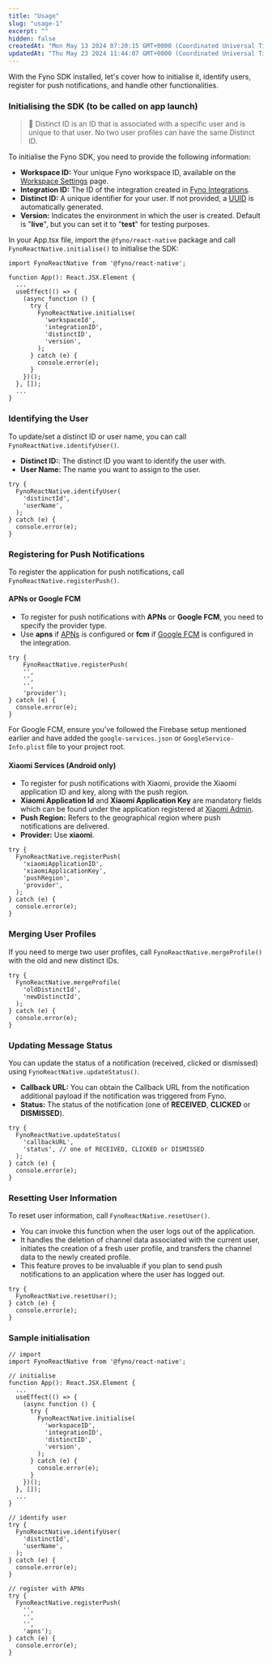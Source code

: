 ```yaml
---
title: "Usage"
slug: "usage-1"
excerpt: ""
hidden: false
createdAt: "Mon May 13 2024 07:20:15 GMT+0000 (Coordinated Universal Time)"
updatedAt: "Thu May 23 2024 11:44:07 GMT+0000 (Coordinated Universal Time)"
---
```


With the Fyno SDK installed, let's cover how to initialise it, identify users, register for push notifications, and handle other functionalities.

### Initialising the SDK (to be called on app launch)

> 📘 Distinct ID is an ID that is associated with a specific user and is unique to that user. No two user profiles can have the same Distinct ID.

To initialise the Fyno SDK, you need to provide the following information:

-   **Workspace ID:** Your unique Fyno workspace ID, available on the [Workspace Settings](https://app.fyno.io/settings) page.
-   **Integration ID:** The ID of the integration created in [Fyno Integrations](https://app.fyno.io/integrations).
-   **Distinct ID:** A unique identifier for your user. If not provided, a [UUID](https://en.wikipedia.org/wiki/Universally_unique_identifier) is automatically generated.
-   **Version:** Indicates the environment in which the user is created. Default is "**live**", but you can set it to "**test**" for testing purposes.

In your App.tsx file, import the `@fyno/react-native` package and call `FynoReactNative.initialise()` to initialise the SDK:

```Text Javascript
import FynoReactNative from '@fyno/react-native';

function App(): React.JSX.Element {
  ...
  useEffect(() => {
    (async function () {
      try {
        FynoReactNative.initialise(
          'workspaceId',
          'integrationID',
          'distinctID',
          'version',
        );
      } catch (e) {
        console.error(e);
      }
    })();
  }, []);
  ...
}
```

### Identifying the User

To update/set a distinct ID or user name, you can call `FynoReactNative.identifyUser()`.

-   **Distinct ID:**: The distinct ID you want to identify the user with.
-   **User Name:** The name you want to assign to the user.

```Text Javascript
try {
  FynoReactNative.identifyUser(
    'distinctId',
    'userName',
  );
} catch (e) {
  console.error(e);
}
```

### Registering for Push Notifications

To register the application for push notifications, call `FynoReactNative.registerPush()`.

#### APNs or Google FCM

-   To register for push notifications with **APNs** or **Google FCM**, you need to specify the provider type.
-   Use **apns** if [APNs](./push-apns) is configured or **fcm** if [Google FCM](./push-fcm) is configured in the integration.

```Text Javascript
try {
    FynoReactNative.registerPush(
    '',
    '',
    '',
    'provider');
} catch (e) {
  console.error(e);
}
```

For Google FCM, ensure you've followed the Firebase setup mentioned earlier and have added the `google-services.json` or `GoogleService-Info.plist` file to your project root.

#### Xiaomi Services (Android only)

-   To register for push notifications with Xiaomi, provide the Xiaomi application ID and key, along with the push region.
-   **Xiaomi Application Id** and **Xiaomi Application Key** are mandatory fields which can be found under the application registered at [Xiaomi Admin](https://admin.xmpush.xiaomi.com/).
-   **Push Region:** Refers to the geographical region where push notifications are delivered.
-   **Provider:** Use **xiaomi**.

```Text Javascript
try {
  FynoReactNative.registerPush(
    'xiaomiApplicationID',
    'xiaomiApplicationKey',
    'pushRegion',
    'provider',
  );
} catch (e) {
  console.error(e);
}
```

### Merging User Profiles

If you need to merge two user profiles, call `FynoReactNative.mergeProfile()` with the old and new distinct IDs.

```Text Javascript
try {
  FynoReactNative.mergeProfile(
    'oldDistinctId',
    'newDistinctId',
  );
} catch (e) {
  console.error(e);
}
```

### Updating Message Status

You can update the status of a notification (received, clicked or dismissed) using `FynoReactNative.updateStatus()`.

-   **Callback URL:** You can obtain the Callback URL from the notification additional payload if the notification was triggered from Fyno.
-   **Status:** The status of the notification (one of **RECEIVED**, **CLICKED** or **DISMISSED**).

```Text Javascript
try {
  FynoReactNative.updateStatus(
    'callbackURL',
    'status', // one of RECEIVED, CLICKED or DISMISSED
  );
} catch (e) {
  console.error(e);
}
```

### Resetting User Information

To reset user information, call `FynoReactNative.resetUser()`.

-   You can invoke this function when the user logs out of the application.
-   It handles the deletion of channel data associated with the current user, initiates the creation of a fresh user profile, and transfers the channel data to the newly created profile.
-   This feature proves to be invaluable if you plan to send push notifications to an application where the user has logged out.

```Text Javascript
try {
  FynoReactNative.resetUser();
} catch (e) {
  console.error(e);
}
```

### Sample initialisation

```text Javascript
// import
import FynoReactNative from '@fyno/react-native';

// initialise
function App(): React.JSX.Element {
  ...
  useEffect(() => {
    (async function () {
      try {
        FynoReactNative.initialise(
          'workspaceID',
          'integrationID',
          'distinctID',
          'version',
        );
      } catch (e) {
        console.error(e);
      }
    })();
  }, []);
  ...
}

// identify user
try {
  FynoReactNative.identifyUser(
    'distinctId',
    'userName',
  );
} catch (e) {
  console.error(e);
}

// register with APNs
try {
  FynoReactNative.registerPush(
    '',
    '',
    '',
    'apns');
} catch (e) {
  console.error(e);
}
```
